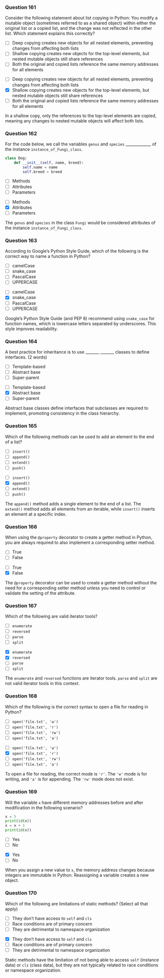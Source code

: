 ### Question 161 {.question}

::: {.smaller-70}
Consider the following statement about list copying in Python: You modify a mutable object (sometimes referred to as a shared object) within either the original list or a copied list, and the change was not reflected in the other list. Which statement explains this correctly?

::: {.r-stack}

::: {.absolute .left-0 .top-0 width=100%}
- [ ] Deep copying creates new objects for all nested elements, preventing changes from affecting both lists
- [ ] Shallow copying creates new objects for the top-level elements, but nested mutable objects still share references
- [ ] Both the original and copied lists reference the same memory addresses for all elements
:::

::: {.fragment .fade-in .absolute .left-0 .top-0 width=100%}
- [ ] Deep copying creates new objects for all nested elements, preventing changes from affecting both lists
- [x] Shallow copying creates new objects for the top-level elements, but nested mutable objects still share references
- [ ] Both the original and copied lists reference the same memory addresses for all elements


::: {.explanation}
In a shallow copy, only the references to the top-level elements are copied, meaning any changes to nested mutable objects will affect both lists.
:::
:::
:::
:::

### Question 162 {.question}

For the code below, we call the variables `genus` and `species` _____________ of the instance `instance_of_Fungi_class`.

```python
class Dog:
    def __init__(self, name, breed):
        self.name = name
        self.breed = breed
```

::: {.r-stack}

::: {.absolute .left-0 .top-0 width=100%}
- [ ] Methods
- [ ] Attributes
- [ ] Parameters
:::

::: {.fragment .fade-in .absolute .left-0 .top-0 width=100%}
- [ ] Methods
- [x] Attributes
- [ ] Parameters


::: {.explanation}
The `genus` and `species` in the class `Fungi` would be considered attributes of the instance `instance_of_Fungi_class`.
:::
:::
:::

### Question 163 {.question}

According to Google’s Python Style Guide, which of the following is the correct way to name a function in Python?

::: {.r-stack}

::: {.absolute .left-0 .top-0 width=100%}
- [ ] camelCase
- [ ] snake_case
- [ ] PascalCase
- [ ] UPPERCASE
:::

::: {.fragment .fade-in .absolute .left-0 .top-0 width=100%}
- [ ] camelCase
- [x] snake_case
- [ ] PascalCase
- [ ] UPPERCASE


::: {.explanation}
Google's Python Style Guide (and PEP 8) recommend using `snake_case` for function names, which is lowercase letters separated by underscores. This style improves readability.
:::
:::
:::

### Question 164 {.question}

A best practice for inheritance is to use _______ _______ classes to define interfaces. (2 words)

::: {.r-stack}

::: {.absolute .left-0 .top-0 width=100%}
- [ ] Template-based
- [ ] Abstract base
- [ ] Super-parent
:::

::: {.fragment .fade-in .absolute .left-0 .top-0 width=100%}
- [ ] Template-based
- [x] Abstract base
- [ ] Super-parent


::: {.explanation}
Abstract base classes define interfaces that subclasses are required to implement, promoting consistency in the class hierarchy.
:::
:::
:::

### Question 165 {.question}

Which of the following methods can be used to add an element to the end of a list?

::: {.r-stack}

::: {.absolute .left-0 .top-0 width=100%}
- [ ] `insert()`
- [ ] `append()`
- [ ] `extend()`
- [ ] `push()`
:::

::: {.fragment .fade-in .absolute .left-0 .top-0 width=100%}
- [ ] `insert()`
- [x] `append()`
- [ ] `extend()`
- [ ] `push()`


::: {.explanation}
The `append()` method adds a single element to the end of a list. The `extend()` method adds all elements from an iterable, while `insert()` inserts an element at a specific index.
:::
:::
:::

### Question 166 {.question}

When using the `@property` decorator to create a getter method in Python, you are always required to also implement a corresponding setter method.

::: {.r-stack}

::: {.absolute .left-0 .top-0 width=100%}
- [ ] True
- [ ] False
:::

::: {.fragment .fade-in .absolute .left-0 .top-0 width=100%}
- [ ] True
- [x] False


::: {.explanation}
The `@property` decorator can be used to create a getter method without the need for a corresponding setter method unless you need to control or validate the setting of the attribute.
:::
:::
:::

### Question 167 {.question}

Which of the following are valid iterator tools?

::: {.r-stack}

::: {.absolute .left-0 .top-0 width=100%}
- [ ] `enumerate`
- [ ] `reversed`
- [ ] `parse`
- [ ] `split`
:::

::: {.fragment .fade-in .absolute .left-0 .top-0 width=100%}
- [x] `enumerate`
- [x] `reversed`
- [ ] `parse`
- [ ] `split`


::: {.explanation}
The `enumerate` and `reversed` functions are iterator tools. `parse` and `split` are not valid iterator tools in this context.
:::
:::
:::

### Question 168 {.question}

Which of the following is the correct syntax to open a file for reading in Python?

::: {.r-stack}

::: {.absolute .left-0 .top-0 width=100%}
- [ ] `open('file.txt', 'w')`
- [ ] `open('file.txt', 'r')`
- [ ] `open('file.txt', 'rw')`
- [ ] `open('file.txt', 'a')`
:::

::: {.fragment .fade-in .absolute .left-0 .top-0 width=100%}
- [ ] `open('file.txt', 'w')`
- [x] `open('file.txt', 'r')`
- [ ] `open('file.txt', 'rw')`
- [ ] `open('file.txt', 'a')`


::: {.explanation}
To open a file for reading, the correct mode is `'r'`. The `'w'` mode is for writing, and `'a'` is for appending. The `'rw'` mode does not exist.
:::
:::
:::

### Question 169 {.question}

Will the variable `x` have different memory addresses before and after modification in the following scenario?

```python
x = 5
print(id(x))
x = x + 1
print(id(x))
```

::: {.r-stack}

::: {.absolute .left-0 .top-0 width=100%}
- [ ] Yes
- [ ] No
:::

::: {.fragment .fade-in .absolute .left-0 .top-0 width=100%}
- [x] Yes
- [ ] No


::: {.explanation}
When you assign a new value to `x`, the memory address changes because integers are immutable in Python. Reassigning a variable creates a new object.
:::
:::
:::

### Question 170 {.question}

Which of the following are limitations of static methods? (Select all that apply)

::: {.r-stack}

::: {.absolute .left-0 .top-0 width=100%}
- [ ] They don’t have access to `self` and `cls`
- [ ] Race conditions are of primary concern
- [ ] They are detrimental to namespace organization
:::

::: {.fragment .fade-in .absolute .left-0 .top-0 width=100%}
- [x] They don’t have access to `self` and `cls`
- [ ] Race conditions are of primary concern
- [ ] They are detrimental to namespace organization


::: {.explanation}
Static methods have the limitation of not being able to access `self` (instance data) or `cls` (class data), but they are not typically related to race conditions or namespace organization.
:::
:::
:::


